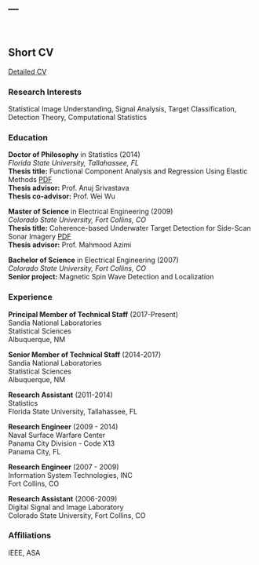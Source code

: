 ---
---

<link rel="stylesheet" href="styles.css" type="text/css" />

<br>

## Short CV
[Detailed CV](Docs/JDT_CV.pdf)

### Research Interests
Statistical Image Understanding, Signal Analysis, Target Classification, Detection Theory, Computational Statistics

### Education
**Doctor of Philosophy** in Statistics (2014)		
*Florida State University, Tallahassee, FL*		
**Thesis title:** Functional Component Analysis and Regression Using Elastic Methods [PDF](Papers/dissertation.pdf)		
**Thesis advisor:** Prof. Anuj Srivastava		
**Thesis co-advisor:** Prof. Wei Wu		
 
**Master of Science** in Electrical Engineering (2009)		
*Colorado State University, Fort Collins, CO*		
**Thesis title:** Coherence-based Underwater Target Detection for Side-Scan Sonar Imagery [PDF](Papers/MS%20Thesis.pdf)		
**Thesis advisor:** Prof. Mahmood Azimi		

**Bachelor of Science** in Electrical Engineering (2007)		
*Colorado State University, Fort Collins, CO*		
**Senior project:** Magnetic Spin Wave Detection and Localization		

### Experience	
**Principal Member of Technical Staff** (2017-Present)				
Sandia National Laboratories		
Statistical Sciences		
Albuquerque, NM		

**Senior Member of Technical Staff** (2014-2017)				
Sandia National Laboratories		
Statistical Sciences		
Albuquerque, NM			

**Research Assistant** (2011-2014)		
Statistics		
Florida State University, Tallahassee, FL		

**Research Engineer** (2009 - 2014)		
Naval Surface Warfare Center		
Panama City Division - Code X13		
Panama City, FL		

**Research Engineer** (2007 - 2009)		
Information System Technologies, INC 		
Fort Collins, CO		

**Research Assistant** (2006-2009)		
Digital Signal and Image Laboratory		
Colorado State University, Fort Collins, CO		

### Affiliations	
IEEE, ASA